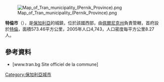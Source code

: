[[Image:Map_of_Tran_municipality_(Pernik_Province).png|right]]

'''特倫市'''（{{lang-bg|Трън}}），是[[保加利亞|保加利亞]]的城鎮，位於該國西部，由[[佩爾尼克州|佩爾尼克州]]負責管轄，首府設於[[特倫|特倫]]，面積573.46平方公里，2005年人口4,743，人口密度每平方公里8.27人。

==參考資料==
* {{bg}} [www.tran.bg Site officiel de la commune]

{{Bulgaria-geo-stub}}
[[Category:保加利亞城市|Category:保加利亞城市]]